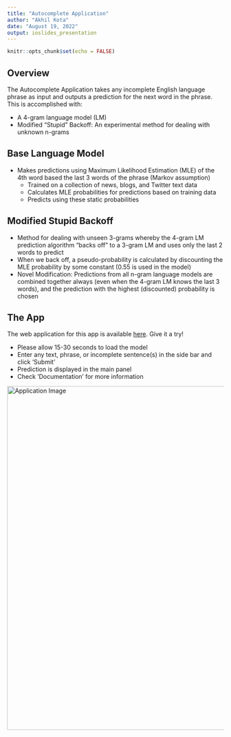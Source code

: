 ```yaml
---
title: "Autocomplete Application"
author: "Akhil Kota"
date: "August 19, 2022"
output: ioslides_presentation
---
```


```r
knitr::opts_chunk$set(echo = FALSE)
```

## Overview

The Autocomplete Application takes any incomplete English language phrase as input and outputs a prediction for the next word in the phrase. This is accomplished with:

- A 4-gram language model (LM)
- Modified "Stupid" Backoff: An experimental method for dealing with unknown n-grams

## Base Language Model

- Makes predictions using Maximum Likelihood Estimation (MLE) of the 4th word based the last 3 words of the phrase (Markov assumption)
    - Trained on a collection of news, blogs, and Twitter text data
    - Calculates MLE probabilities for predictions based on training data
    - Predicts using these static probabilities

## Modified Stupid Backoff

- Method for dealing with unseen 3-grams whereby the 4-gram LM prediction algorithm "backs off" to a 3-gram LM and uses only the last 2 words to predict
- When we back off, a pseudo-probability is calculated by discounting the MLE probability by some constant (0.55 is used in the model)
- Novel Modification: Predictions from all n-gram language models are combined together always (even when the 4-gram LM knows the last 3 words), and the prediction with the highest (discounted) probability is chosen

## The App

The web application for this app is available [here](https://akota64.shinyapps.io/Autocomplete_Application/). Give it a try!

- Please allow 15-30 seconds to load the model
- Enter any text, phrase, or incomplete sentence(s) in the side bar and click 'Submit'
- Prediction is displayed in the main panel
- Check 'Documentation' for more information

<img src="images/app.png" alt="Application Image" width="800"/>
